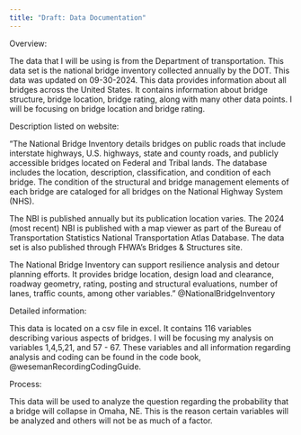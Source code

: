 ```yaml
---
title: "Draft: Data Documentation"
---
```


Overview:

The data that I will be using is from the Department of transportation. This data set is the national bridge inventory collected annually by the DOT. This data was updated on 09-30-2024. This data provides information about all bridges across the United States. It contains information about bridge structure, bridge location, bridge rating, along with many other data points. I will be focusing on bridge location and bridge rating.

Description listed on website:

"The National Bridge Inventory details bridges on public roads that include interstate highways, U.S. highways, state and county roads, and publicly accessible bridges located on Federal and Tribal lands. The database includes the location, description, classification, and condition of each bridge. The condition of the structural and bridge management elements of each bridge are cataloged for all bridges on the National Highway System (NHS).

The NBI is published annually but its publication location varies. The 2024 (most recent) NBI is published with a map viewer as part of the Bureau of Transportation Statistics National Transportation Atlas Database. The data set is also published through FHWA’s Bridges & Structures site.

The National Bridge Inventory can support resilience analysis and detour planning efforts. It provides bridge location, design load and clearance, roadway geometry, rating, posting and structural evaluations, number of lanes, traffic counts, among other variables." @NationalBridgeInventory

Detailed information:

This data is located on a csv file in excel. It contains 116 variables describing various aspects of bridges. I will be focusing my analysis on variables 1,4,5,21, and 57 - 67. These variables and all information regarding analysis and coding can be found in the code book, @wesemanRecordingCodingGuide.

Process:

This data will be used to analyze the question regarding the probability that a bridge will collapse in Omaha, NE. This is the reason certain variables will be analyzed and others will not be as much of a factor.
